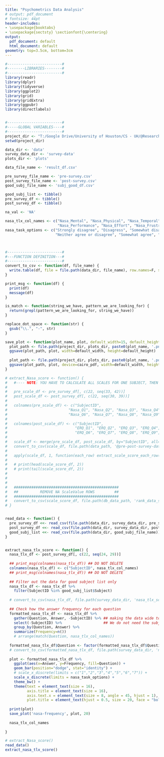 ```yaml
---
title: "Psychometrics Data Analysis"
# output: pdf_document 
# fontsize: 44pt
header-includes:
- \usepackage{booktabs}
- \usepackage{sectsty} \sectionfont{\centering}
output:
  pdf_document: default
  html_document: default
geometry: top=3.5cm, bottom=3cm
---
```



```r

#-------------------------#
#--------LIBRARIES--------#
#-------------------------#
library(readr)
library(dplyr)
library(tidyverse)
library(ggplot2)
library(grid)
library(gridExtra)
library(ggpubr) 
library(directlabels)


#-------------------------#
#-----GLOBAL VARIABLES----#
#-------------------------#
project_dir <- "T:/Google Drive/University of Houston/CS - UH/@Research - CPL/@Projects/NsfStressDataCuration/nsf-data-paper-scripts"
setwd(project_dir)

data_dir <- 'data'
survey_data_dir <- 'survey-data'
plots_dir <- 'plots'

data_file_name <- 'result_df.csv'

pre_survey_file_name <- 'pre-survey.csv'
post_survey_file_name <- 'post-survey.csv'
good_subj_file_name <- 'subj_good_df.csv'

good_subj_list <- tibble()
pre_survey_df <- tibble()
post_survey_df <- tibble()

na_val <- 'NA'

nasa_tlx_col_names <- c("Nasa_Mental", "Nasa_Physical", "Nasa_Temporal",
                        "Nasa_Performance", "Nasa_Effort", "Nasa_Frustration") 
nasa_task_options <- c("Strongly disagree", "Disagress", "Somewhat disagree", 
                       "Neither agree or disagree", "Somewhat agree", "Agree", "Strongly agree")



#-------------------------#
#---FUNCTION DEFINITION---#
#-------------------------#
convert_to_csv <- function(df, file_name) {
  write.table(df, file = file.path(data_dir, file_name), row.names=F, sep = ',')
}

print_msg <- function(df) {
  print(df)
  message(df)
}

is_match <- function(string_we_have, pattern_we_are_looking_for) { 
  return(grepl(pattern_we_are_looking_for, string_we_have)) 
} 

replace_dot_space <- function(str) {
  gsub("\\.", "-", str)
}

save_plot <- function(plot_name, plot, default_width=15, default_height=10) {
  plot_path <- file.path(project_dir, plots_dir, paste0(plot_name, '.png'))
  ggsave(plot_path, plot, width=default_width, height=default_height)
  
  plot_path <- file.path(project_dir, plots_dir, paste0(plot_name, '.pdf'))
  ggsave(plot_path, plot, device=cairo_pdf, width=default_width, height=default_height)
}

# extract_Nasa_score <- function() {
#   #---- NOTE: YOU HAVE TO CALCULATE ALL SCALES FOR ONE SUBJECT, THEN GO FOR NEXT RWOW/SUBJECT ----#
#   
#   pre_scale_df <- pre_survey_df[, c(22, seq(33, 42))]
#   post_scale_df <- post_survey_df[, c(22, seq(30, 39))]
#   
#   colnames(pre_scale_df) <- c("SubjectID",
#                            "Nasa_Q1", "Nasa_Q2", "Nasa_Q3", "Nasa_Q4", "Nasa_Q5",
#                            "Nasa_Q6", "Nasa_Q7", "Nasa_Q8", "Nasa_Q9", "Nasa_Q10")
#   
#   colnames(post_scale_df) <- c("SubjectID",
#                               "ERQ_Q1", "ERQ_Q2", "ERQ_Q3", "ERQ_Q4", "ERQ_Q5",
#                               "ERQ_Q6", "ERQ_Q7", "ERQ_Q8", "ERQ_Q9", "ERQ_Q10")
#   
#   scale_df <- merge(pre_scale_df, post_scale_df, by="SubjectID", all=T)
#   convert_to_csv(scale_df, file.path(data_path, '@pre-post-survey-data.csv'))
#   
#   apply(scale_df, 1, function(each_row) extract_scale_score_each_row(each_row))
# 
#   # print(head(scale_score_df, 2))
#   # print(tail(scale_score_df, 2))
# 
#   
#   
#   ################################################
#   ##          REMOVE NA ScaleValue ROWS         ##
#   ################################################
#   convert_to_csv(scale_score_df, file.path(db_data_path, 'rank_data_scale.csv'))
# }


read_data <- function() {
  pre_survey_df <<- read_csv(file.path(data_dir, survey_data_dir, pre_survey_file_name))
  post_survey_df <<- read_csv(file.path(data_dir, survey_data_dir, post_survey_file_name))
  good_subj_list <<- read_csv(file.path(data_dir, good_subj_file_name))
}


extract_nasa_tlx_score <- function() {
  nasa_tlx_df <- post_survey_df[, c(22, seq(24, 29))]
  
  ## print_msg(colnames(nasa_tlx_df)) ## DO NOT DELETE
  colnames(nasa_tlx_df) <- c("SubjectID", nasa_tlx_col_names)
  ## print_msg(colnames(nasa_tlx_df)) ## DO NOT DELETE
  
  ## Filter out the data for good subject list only 
  nasa_tlx_df <- nasa_tlx_df %>% 
    filter(SubjectID %in% good_subj_list$Subject)
  
  # convert_to_csv(nasa_tlx_df, file.path(survey_data_dir, 'nasa_tlx_score.csv'))
  
  ## Check how the answer frequency for each question
  formatted_nasa_tlx_df <- nasa_tlx_df %>%
    gather(Question, Answer, -SubjectID) %>% ## making the data wide to long for all signals
    select(-SubjectID) %>%                   ## We do not need the subject id
    group_by(Question, Answer) %>%
    summarize(Frequency=n())
    # arrange(match(Question, nasa_tlx_col_names)) 
  
  formatted_nasa_tlx_df$Question <- factor(formatted_nasa_tlx_df$Question, levels=nasa_tlx_col_names)  
  # convert_to_csv(formatted_nasa_tlx_df, file.path(survey_data_dir, 'nasa_tlx_for_plot.csv'))
  
  plot <- formatted_nasa_tlx_df %>% 
    ggplot(aes(x=Answer, y=Frequency, fill=Question)) + 
    geom_bar(position="dodge", stat="identity") +
    # scale_x_discrete(limits = c("1","2","3","4","5","6","7")) +
    scale_x_discrete(limits = nasa_task_options) +
    theme_bw() + 
    theme(text = element_text(size = 16),
          axis.title = element_text(size = 16),
          axis.text.x = element_text(size = 8, angle = 45, hjust = 1),
          plot.title = element_text(hjust = 0.5, size = 20, face = "bold")) 
  
  print(plot)
  save_plot('nasa-frequency', plot, 20)
  
  nasa_tlx_col_names
  
}
``` 



```r
# extract_Nasa_score()
read_data()
extract_nasa_tlx_score()
```

<!-- \newpage -->
<!-- # -------- -->
<!-- \newpage -->
<!-- ```{r echo=FALSE, warning = FALSE, message = FALSE} -->
<!-- ``` -->

